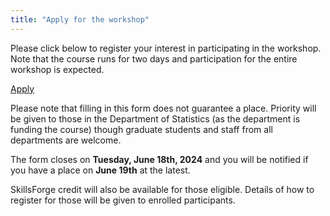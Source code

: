 ```yaml
---
title: "Apply for the workshop"
---
```


Please click below to register your interest in participating in the workshop. Note that the course runs for two days and participation for the entire workshop is expected.

[Apply](https://warwick.ac.uk/ellakaye/r-packages-2024){.btn .btn-primary target="_blank"}

Please note that filling in this form does not guarantee a place. Priority will be given to those in the Department of Statistics (as the department is funding the course) though graduate students and staff from all departments are welcome. 

The form closes on **Tuesday, June 18th, 2024** and you will be notified if you have a place on **June 19th** at the latest. 

SkillsForge credit will also be available for those eligible. Details of how to register for those will be given to enrolled participants.

